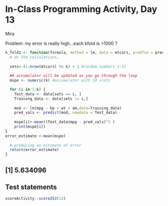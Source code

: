 # In-Class Programming Activity, Day 13

Mira

Problem: my error is really high...each kfold is >1000 ?
```r
k_fold1 <- function(formula, method = lm, data = mtcars, predfun = predict, k = 10) {
  # do the calculations, 
  
  sets<-(1:nrow(mtcars) %% k) + 1 #random numbers 1-51
  
  ## accumulator will be updated as you go through the loop
  mspe <- numeric(k) #accumulator with 10 slots

  for (i in 1:k) {     
    Test_data <- data[sets == i, ]
    Training_data <- data[sets != i,]
    
    mod <- lm(mpg ~ hp + wt + am,data=Training_data)
    pred_vals <- predict(mod, newdata = Test_data)
    
    mspe[i]<-mean((Test_data$mpg - pred_vals)^2 )
    print(mspe[i])
}
error_estimate <-mean(mspe)
  
  # producing an estimate of error
  return(error_estimate)
}
```

## [1] 5.634096


## Test statements

```r
scoreActivity::score253(13)
```